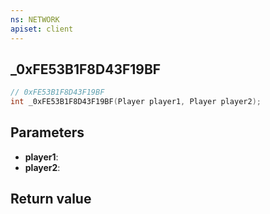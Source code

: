 ```yaml
---
ns: NETWORK
apiset: client
---
```

## _0xFE53B1F8D43F19BF

```c
// 0xFE53B1F8D43F19BF
int _0xFE53B1F8D43F19BF(Player player1, Player player2);
```


## Parameters
* **player1**:
* **player2**:

## Return value